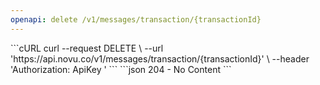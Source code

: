 ```yaml
---
openapi: delete /v1/messages/transaction/{transactionId}
---
```


<Snippet file="apikey-warning.mdx" />

<RequestExample>
```cURL
curl --request DELETE \
--url 'https://api.novu.co/v1/messages/transaction/{transactionId}' \
--header 'Authorization: ApiKey <NOVU_API_KEY>'
```

</RequestExample>

<ResponseExample>
```json
204 - No Content
```

</ResponseExample>